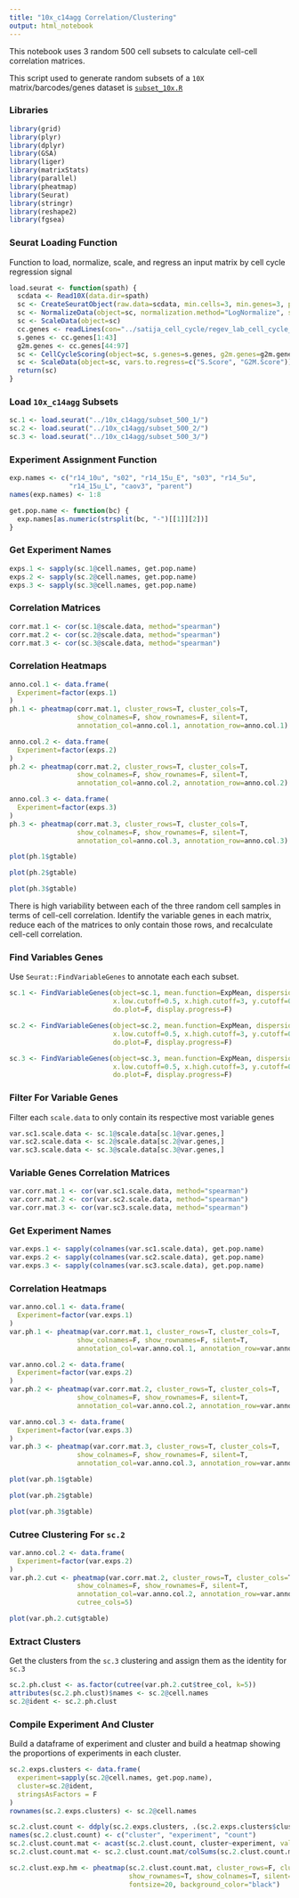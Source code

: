 ```yaml
---
title: "10x_c14agg Correlation/Clustering"
output: html_notebook
---
```


This notebook uses 3 random 500 cell subsets to calculate cell-cell correlation matrices.

This script used to generate random subsets of a `10X` matrix/barcodes/genes dataset is
[`subset_10x.R`](https://github.com/alex-wenzel/cptres-r/blob/master/subset_10x.R)

### Libraries

```r
library(grid)
library(plyr)
library(dplyr)
library(GSA)
library(liger)
library(matrixStats)
library(parallel)
library(pheatmap)
library(Seurat)
library(stringr)
library(reshape2)
library(fgsea)
```

### Seurat Loading Function

Function to load, normalize, scale, and regress an input matrix by
cell cycle regression signal

```r
load.seurat <- function(spath) {
  scdata <- Read10X(data.dir=spath)
  sc <- CreateSeuratObject(raw.data=scdata, min.cells=3, min.genes=3, project="deep_5uM")
  sc <- NormalizeData(object=sc, normalization.method="LogNormalize", scale.factor=10000)
  sc <- ScaleData(object=sc)
  cc.genes <- readLines(con="../satija_cell_cycle/regev_lab_cell_cycle_genes.txt")
  s.genes <- cc.genes[1:43]
  g2m.genes <- cc.genes[44:97]
  sc <- CellCycleScoring(object=sc, s.genes=s.genes, g2m.genes=g2m.genes, set.ident=T)
  sc <- ScaleData(object=sc, vars.to.regress=c("S.Score", "G2M.Score"))
  return(sc)
}
```

### Load `10x_c14agg` Subsets

```r
sc.1 <- load.seurat("../10x_c14agg/subset_500_1/")
sc.2 <- load.seurat("../10x_c14agg/subset_500_2/")
sc.3 <- load.seurat("../10x_c14agg/subset_500_3/")
```

### Experiment Assignment Function

```r
exp.names <- c("r14_10u", "s02", "r14_15u_E", "s03", "r14_5u",
               "r14_15u_L", "caov3", "parent")
names(exp.names) <- 1:8

get.pop.name <- function(bc) {
  exp.names[as.numeric(strsplit(bc, "-")[[1]][2])]
}
```

### Get Experiment Names

```r
exps.1 <- sapply(sc.1@cell.names, get.pop.name)
exps.2 <- sapply(sc.2@cell.names, get.pop.name)
exps.3 <- sapply(sc.3@cell.names, get.pop.name)
```

### Correlation Matrices

```r
corr.mat.1 <- cor(sc.1@scale.data, method="spearman")
corr.mat.2 <- cor(sc.2@scale.data, method="spearman")
corr.mat.3 <- cor(sc.3@scale.data, method="spearman")
```

### Correlation Heatmaps

```r
anno.col.1 <- data.frame(
  Experiment=factor(exps.1)
)
ph.1 <- pheatmap(corr.mat.1, cluster_rows=T, cluster_cols=T, 
                 show_colnames=F, show_rownames=F, silent=T,
                 annotation_col=anno.col.1, annotation_row=anno.col.1)

anno.col.2 <- data.frame(
  Experiment=factor(exps.2)
)
ph.2 <- pheatmap(corr.mat.2, cluster_rows=T, cluster_cols=T,
                 show_colnames=F, show_rownames=F, silent=T,
                 annotation_col=anno.col.2, annotation_row=anno.col.2)

anno.col.3 <- data.frame(
  Experiment=factor(exps.3)
)
ph.3 <- pheatmap(corr.mat.3, cluster_rows=T, cluster_cols=T,
                 show_colnames=F, show_rownames=F, silent=T,
                 annotation_col=anno.col.3, annotation_row=anno.col.3)
```

```r
plot(ph.1$gtable)
```

```r
plot(ph.2$gtable)
```

```r
plot(ph.3$gtable)
```

There is high variability between each of the three random cell samples in terms of
cell-cell correlation. Identify the variable genes in each matrix, reduce each of the matrices
to only contain those rows, and recalculate cell-cell correlation.

### Find Variables Genes

Use `Seurat::FindVariableGenes` to annotate each each subset.

```r
sc.1 <- FindVariableGenes(object=sc.1, mean.function=ExpMean, dispersion.function=LogVMR,
                          x.low.cutoff=0.5, x.high.cutoff=3, y.cutoff=0.5, sort.results=T,
                          do.plot=F, display.progress=F)

sc.2 <- FindVariableGenes(object=sc.2, mean.function=ExpMean, dispersion.function=LogVMR,
                          x.low.cutoff=0.5, x.high.cutoff=3, y.cutoff=0.5, sort.results=T,
                          do.plot=F, display.progress=F)

sc.3 <- FindVariableGenes(object=sc.3, mean.function=ExpMean, dispersion.function=LogVMR,
                          x.low.cutoff=0.5, x.high.cutoff=3, y.cutoff=0.5, sort.results=T,
                          do.plot=F, display.progress=F)
```

### Filter For Variable Genes

Filter each `scale.data` to only contain its respective most variable genes

```r
var.sc1.scale.data <- sc.1@scale.data[sc.1@var.genes,]
var.sc2.scale.data <- sc.2@scale.data[sc.2@var.genes,]
var.sc3.scale.data <- sc.3@scale.data[sc.3@var.genes,]
```

### Variable Genes Correlation Matrices

```r
var.corr.mat.1 <- cor(var.sc1.scale.data, method="spearman")
var.corr.mat.2 <- cor(var.sc2.scale.data, method="spearman")
var.corr.mat.3 <- cor(var.sc3.scale.data, method="spearman")
```

### Get Experiment Names

```r
var.exps.1 <- sapply(colnames(var.sc1.scale.data), get.pop.name)
var.exps.2 <- sapply(colnames(var.sc2.scale.data), get.pop.name)
var.exps.3 <- sapply(colnames(var.sc3.scale.data), get.pop.name)
```

### Correlation Heatmaps

```r
var.anno.col.1 <- data.frame(
  Experiment=factor(var.exps.1)
)
var.ph.1 <- pheatmap(var.corr.mat.1, cluster_rows=T, cluster_cols=T, 
                 show_colnames=F, show_rownames=F, silent=T,
                 annotation_col=var.anno.col.1, annotation_row=var.anno.col.1)

var.anno.col.2 <- data.frame(
  Experiment=factor(var.exps.2)
)
var.ph.2 <- pheatmap(var.corr.mat.2, cluster_rows=T, cluster_cols=T,
                 show_colnames=F, show_rownames=F, silent=T,
                 annotation_col=var.anno.col.2, annotation_row=var.anno.col.2)

var.anno.col.3 <- data.frame(
  Experiment=factor(var.exps.3)
)
var.ph.3 <- pheatmap(var.corr.mat.3, cluster_rows=T, cluster_cols=T,
                 show_colnames=F, show_rownames=F, silent=T,
                 annotation_col=var.anno.col.3, annotation_row=var.anno.col.3)
```

```r
plot(var.ph.1$gtable)
```

```r
plot(var.ph.2$gtable)
```

```r
plot(var.ph.3$gtable)
```

### Cutree Clustering For `sc.2`

```r
var.anno.col.2 <- data.frame(
  Experiment=factor(var.exps.2)
)
var.ph.2.cut <- pheatmap(var.corr.mat.2, cluster_rows=T, cluster_cols=T,
                 show_colnames=F, show_rownames=F, silent=T,
                 annotation_col=var.anno.col.2, annotation_row=var.anno.col.2,
                 cutree_cols=5)
```

```r
plot(var.ph.2.cut$gtable)
```

### Extract Clusters

Get the clusters from the `sc.3` clustering and assign them as the identity for `sc.3`

```r
sc.2.ph.clust <- as.factor(cutree(var.ph.2.cut$tree_col, k=5))
attributes(sc.2.ph.clust)$names <- sc.2@cell.names
sc.2@ident <- sc.2.ph.clust
```

### Compile Experiment And Cluster

Build a dataframe of experiment and cluster and build a heatmap
showing the proportions of experiments in each cluster.

```r
sc.2.exps.clusters <- data.frame(
  experiment=sapply(sc.2@cell.names, get.pop.name),
  cluster=sc.2@ident,
  stringsAsFactors = F
)
rownames(sc.2.exps.clusters) <- sc.2@cell.names

sc.2.clust.count <- ddply(sc.2.exps.clusters, .(sc.2.exps.clusters$cluster, sc.2.exps.clusters$experiment), nrow)
names(sc.2.clust.count) <- c("cluster", "experiment", "count")
sc.2.clust.count.mat <- acast(sc.2.clust.count, cluster~experiment, value.var="count", fill=0)
sc.2.clust.count.mat <- sc.2.clust.count.mat/colSums(sc.2.clust.count.mat)[col(sc.2.clust.count.mat)]
```

```r
sc.2.clust.exp.hm <- pheatmap(sc.2.clust.count.mat, cluster_rows=F, cluster_cols=T,
                              show_rownames=T, show_colnames=T, silent=F,
                              fontsize=20, background_color="black")
```